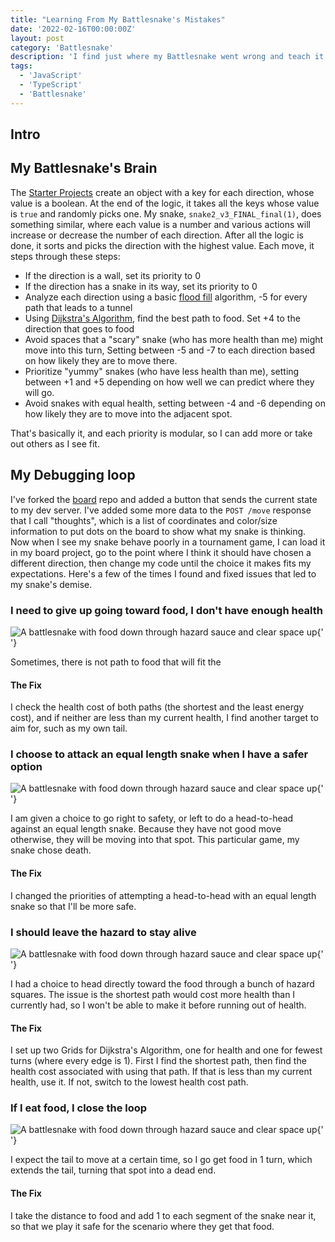 ```yaml
---
title: "Learning From My Battlesnake's Mistakes"
date: '2022-02-16T00:00:00Z'
layout: post
category: 'Battlesnake'
description: 'I find just where my Battlesnake went wrong and teach it not to make that mistake again, ever.'
tags:
  - 'JavaScript'
  - 'TypeScript'
  - 'Battlesnake'
---
```


## Intro

## My Battlesnake's Brain

The [Starter Projects]() create an object with a key for each direction, whose value is a boolean. At the end of the logic, it takes all the keys whose value is `true` and randomly picks one. My snake, `snake2_v3_FINAL_final(1)`, does something similar, where each value is a number and various actions will increase or decrease the number of each direction. After all the logic is done, it sorts and picks the direction with the highest value. Each move, it steps through these steps:

- If the direction is a wall, set its priority to 0
- If the direction has a snake in its way, set its priority to 0
- Analyze each direction using a basic [flood fill]() algorithm, -5 for every path that leads to a tunnel
- Using [Dijkstra's Algorithm](), find the best path to food. Set +4 to the direction that goes to food
- Avoid spaces that a "scary" snake (who has more health than me) might move into this turn, Setting between -5 and -7 to each direction based on how likely they are to move there.
- Prioritize "yummy" snakes (who have less health than me), setting between +1 and +5 depending on how well we can predict where they will go.
- Avoid snakes with equal health, setting between -4 and -6 depending on how likely they are to move into the adjacent spot.

That's basically it, and each priority is modular, so I can add more or take out others as I see fit.

## My Debugging loop

I've forked the [board]() repo and added a button that sends the current state to my dev server. I've added some more data to the `POST /move` response that I call "thoughts", which is a list of coordinates and color/size information to put dots on the board to show what my snake is thinking. Now when I see my snake behave poorly in a tournament game, I can load it in my board project, go to the point where I think it should have chosen a different direction, then change my code until the choice it makes fits my expectations. Here's a few of the times I found and fixed issues that led to my snake's demise.

### I need to give up going toward food, I don't have enough health

<Image
  className="header"
  height={428}
  width={876}
  src="/images/battlesnake-fixes/not-enough-health.png"
  alt="A battlesnake with food down through hazard sauce and clear space up"
/>{' '}

Sometimes, there is not path to food that will fit the

#### The Fix

I check the health cost of both paths (the shortest and the least energy cost), and if neither are less than my current health, I find another target to aim for, such as my own tail.

### I choose to attack an equal length snake when I have a safer option

<Image
  className="header"
  height={428}
  width={428}
  src="/images/battlesnake-fixes/equal-length-snake.png"
  alt="A battlesnake with food down through hazard sauce and clear space up"
/>{' '}

I am given a choice to go right to safety, or left to do a head-to-head against an equal length snake. Because they have not good move otherwise, they will be moving into that spot. This particular game, my snake chose death.

#### The Fix

I changed the priorities of attempting a head-to-head with an equal length snake so that I'll be more safe.

### I should leave the hazard to stay alive

<Image
  className="header"
  height={428}
  width={876}
  src="/images/battlesnake-fixes/leave-hazard.png"
  alt="A battlesnake with food down through hazard sauce and clear space up"
/>{' '}

I had a choice to head directly toward the food through a bunch of hazard squares. The issue is the shortest path would cost more health than I currently had, so I won't be able to make it before running out of health.

#### The Fix

I set up two Grids for Dijkstra's Algorithm, one for health and one for fewest turns (where every edge is 1). First I find the shortest path, then find the health cost associated with using that path. If that is less than my current health, use it. If not, switch to the lowest health cost path.

### If I eat food, I close the loop

<Image
  className="header"
  height={428}
  width={428}
  src="/images/battlesnake-fixes/food-extends-tail.png"
  alt="A battlesnake with food down through hazard sauce and clear space up"
/>{' '}

I expect the tail to move at a certain time, so I go get food in 1 turn, which extends the tail, turning that spot into a dead end.

#### The Fix

I take the distance to food and add 1 to each segment of the snake near it, so that we play it safe for the scenario where they get that food.
